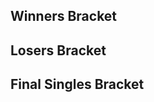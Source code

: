 {{DISPLAYTITLE: Smash Summit: ''Singles Bracket''}}{{SetGame|melee}}{{Smash Summit Tabs|This=6}}
==Winners Bracket==
{{16DEWBracketA2
|tourneylink=Smash Summit/1
|tourneyname=Smash Summit
|column-width=215
<!-- Ro16 -->
|r1m1p1=Armada |r1m1p1flag=se |r1m1p1score=3
|r1m1p2=Alex19 |r1m1p2flag=us |r1m1p2score=0
|r1m1win=1
|r1m1p1char1=peach |r1m1p2char1=fox |r1m1p1stock1=3 |r1m1p2stock1=0 |r1m1win1=1 |r1m1stage1=Dream Land
|r1m1p1char2=fox |r1m1p2char2=fox |r1m1p1stock2=1 |r1m1p2stock2=0 |r1m1win2=1 |r1m1stage2=Pokémon Stadium
|r1m1p1char3=fox |r1m1p2char3=fox |r1m1p1stock3=3 |r1m1p2stock3=0 |r1m1win3=1 |r1m1stage3=Pokémon Stadium
|r1m1p1char4= |r1m1p2char4= |r1m1p1stock4= |r1m1p2stock4= |r1m1win4= |r1m1stage4=
|r1m1p1char5= |r1m1p2char5= |r1m1p1stock5= |r1m1p2stock5= |r1m1win5= |r1m1stage5=
|r1m1date=November 7, 2015
|r1m1finished=
|r1m1details={{BracketMatchDetails
|preview= 
|lrthread=
|interview=
|recap=
|comment=
|vod=https://www.youtube.com/watch?v=s6YUMSbtpCg&list=PLCR3KcbG-XGsKeQqoHvCv67Yp4WQWhz1N
}}

|r1m2p1=PewPewU |r1m2p1flag=us |r1m2p1score=3
|r1m2p2=Lucky |r1m2p2flag=us |r1m2p2score=0
|r1m2win=1
|r1m2p1char1=marth |r1m2p2char1=fox |r1m2p1stock1=1 |r1m2p2stock1=0 |r1m2win1=1 |r1m2stage1=Battlefield
|r1m2p1char2=marth |r1m2p2char2=fox |r1m2p1stock2=2 |r1m2p2stock2=0 |r1m2win2=1 |r1m2stage2=Yoshi's Story
|r1m2p1char3=marth |r1m2p2char3=fox |r1m2p1stock3=1 |r1m2p2stock3=0 |r1m2win3=1 |r1m2stage3=Yoshi's Story
|r1m2p1char4= |r1m2p2char4= |r1m2p1stock4= |r1m2p2stock4= |r1m2win4= |r1m2stage4=
|r1m2p1char5= |r1m2p2char5= |r1m2p1stock5= |r1m2p2stock5= |r1m2win5= |r1m2stage5=
|r1m2date=November 7, 2015
|r1m2finished=
|r1m2details={{BracketMatchDetails
|preview= 
|lrthread=
|interview=
|recap=
|comment=
|vod=https://www.youtube.com/watch?v=iiZDkL9BLnc&index=2&list=PLCR3KcbG-XGsKeQqoHvCv67Yp4WQWhz1N
}}

|r1m3p1=PPMD |r1m3p1flag=us |r1m3p1score=3
|r1m3p2=Swedish Delight |r1m3p2flag=us |r1m3p2score=0
|r1m3win=1
|r1m3p1char1=falco |r1m3p2char1=sheik |r1m3p1stock1=1 |r1m3p2stock1=0 |r1m3win1=1 |r1m3stage1=Battlefield
|r1m3p1char2=marth |r1m3p2char2=sheik |r1m3p1stock2=1 |r1m3p2stock2=0 |r1m3win2=1 |r1m3stage2=Battlefield
|r1m3p1char3=marth |r1m3p2char3=sheik |r1m3p1stock3=3 |r1m3p2stock3=0 |r1m3win3=1 |r1m3stage3=Fountain of Dreams
|r1m3p1char4= |r1m3p2char4= |r1m3p1stock4= |r1m3p2stock4= |r1m3win4= |r1m3stage4=
|r1m3p1char5= |r1m3p2char5= |r1m3p1stock5= |r1m3p2stock5= |r1m3win5= |r1m3stage5=
|r1m3date=November 7, 2015
|r1m3finished=
|r1m3details={{BracketMatchDetails
|preview= 
|lrthread=
|interview=
|recap=
|comment=
|vod=https://www.youtube.com/watch?v=k0hVm9xmssU&index=3&list=PLCR3KcbG-XGsKeQqoHvCv67Yp4WQWhz1N
}}

|r1m4p1=Westballz |r1m4p1flag=us |r1m4p1score=3
|r1m4p2=S2J |r1m4p2flag=us |r1m4p2score=1
|r1m4win=1
|r1m4p1char1=falco |r1m4p2char1=cf |r1m4p1stock1=1 |r1m4p2stock1=0 |r1m4win1=1 |r1m4stage1=Yoshi's Story
|r1m4p1char2=falco |r1m4p2char2=cf |r1m4p1stock2=1 |r1m4p2stock2=0 |r1m4win2=1 |r1m4stage2=Battlefield
|r1m4p1char3=falco |r1m4p2char3=cf |r1m4p1stock3=0 |r1m4p2stock3=1 |r1m4win3=2 |r1m4stage3=Battlefield
|r1m4p1char4=falco |r1m4p2char4=cf |r1m4p1stock4=1 |r1m4p2stock4=0 |r1m4win4=1 |r1m4stage4=Final Destination
|r1m4p1char5= |r1m4p2char5= |r1m4p1stock5= |r1m4p2stock5= |r1m4win5= |r1m4stage5=
|r1m4date=November 7, 2015
|r1m4finished=
|r1m4details={{BracketMatchDetails
|preview= 
|lrthread=
|interview=
|recap=
|comment=
|vod=https://www.youtube.com/watch?v=NmBvfWJAQm4&index=4&list=PLCR3KcbG-XGsKeQqoHvCv67Yp4WQWhz1N
}}

|r1m5p1=Mew2King |r1m5p1flag=us |r1m5p1score=3
|r1m5p2=Kage |r1m5p2flag=ca |r1m5p2score=0
|r1m5win=1
|r1m5p1char1=sheik |r1m5p2char1=ganon |r1m5p1stock1=3 |r1m5p2stock1=0 |r1m5win1=1 |r1m5stage1=Battlefield
|r1m5p1char2=sheik |r1m5p2char2=ganon |r1m5p1stock2=3 |r1m5p2stock2=0 |r1m5win2=1 |r1m5stage2=Yoshi's Story
|r1m5p1char3=sheik |r1m5p2char3=cf |r1m5p1stock3=2 |r1m5p2stock3=0 |r1m5win3=1 |r1m5stage3=Pokémon Stadium
|r1m5p1char4= |r1m5p2char4= |r1m5p1stock4= |r1m5p2stock4= |r1m5win4= |r1m5stage4=
|r1m5p1char5= |r1m5p2char5= |r1m5p1stock5= |r1m5p2stock5= |r1m5win5= |r1m5stage5=
|r1m5date=November 7, 2015
|r1m5finished=
|r1m5details={{BracketMatchDetails
|preview= 
|lrthread=
|interview=
|recap=
|comment=
|vod=https://www.youtube.com/watch?v=vDmaKt_Th6k&index=5&list=PLCR3KcbG-XGsKeQqoHvCv67Yp4WQWhz1N
}}

|r1m6p1=Plup |r1m6p1flag=us |r1m6p1score=3
|r1m6p2=Shroomed |r1m6p2flag=us |r1m6p2score=2
|r1m6win=1
|r1m6p1char1=sheik |r1m6p2char1=sheik |r1m6p1stock1=1 |r1m6p2stock1=0 |r1m6win1=1 |r1m6stage1=Battlefield
|r1m6p1char2=sheik |r1m6p2char2=sheik |r1m6p1stock2=0 |r1m6p2stock2=1 |r1m6win2=2 |r1m6stage2=Battlefield
|r1m6p1char3=sheik |r1m6p2char3=sheik |r1m6p1stock3=2 |r1m6p2stock3=0 |r1m6win3=1 |r1m6stage3=Battlefield
|r1m6p1char4=sheik |r1m6p2char4=sheik |r1m6p1stock4=0 |r1m6p2stock4=2 |r1m6win4=2 |r1m6stage4=Dream Land
|r1m6p1char5=sheik |r1m6p2char5=sheik |r1m6p1stock5=1 |r1m6p2stock5=0 |r1m6win5=1 |r1m6stage5=Fountain of Dreams
|r1m6date=November 7, 2015
|r1m6finished=
|r1m6details={{BracketMatchDetails
|preview= 
|lrthread=
|interview=
|recap=
|comment=
|vod=https://www.youtube.com/watch?v=IftN6IiRRWw&index=6&list=PLCR3KcbG-XGsKeQqoHvCv67Yp4WQWhz1N
}}

|r1m7p1=Mango |r1m7p1flag=us |r1m7p1score=3
|r1m7p2=Zhu |r1m7p2flag=us |r1m7p2score=0
|r1m7win=1
|r1m7p1char1=falco |r1m7p2char1=falco |r1m7p1stock1=2 |r1m7p2stock1=0 |r1m7win1=1 |r1m7stage1=Battlefield
|r1m7p1char2=falco |r1m7p2char2=falco |r1m7p1stock2=1 |r1m7p2stock2=0 |r1m7win2=1 |r1m7stage2=Yoshi's Story
|r1m7p1char3=falco |r1m7p2char3=falco |r1m7p1stock3=2 |r1m7p2stock3=0 |r1m7win3=1 |r1m7stage3=Fountain of Dreams
|r1m7p1char4= |r1m7p2char4= |r1m7p1stock4= |r1m7p2stock4= |r1m7win4= |r1m7stage4=
|r1m7p1char5= |r1m7p2char5= |r1m7p1stock5= |r1m7p2stock5= |r1m7win5= |r1m7stage5=
|r1m7date=November 7, 2015
|r1m7finished=
|r1m7details={{BracketMatchDetails
|preview= 
|lrthread=
|interview=
|recap=
|comment=
|vod=https://www.youtube.com/watch?v=SuNAmsS0o8Q&index=7&list=PLCR3KcbG-XGsKeQqoHvCv67Yp4WQWhz1N
}}

|r1m8p1=Axe |r1m8p1flag=us |r1m8p1score=0
|r1m8p2=SFAT |r1m8p2flag=us |r1m8p2score=3
|r1m8win=2
|r1m8p1char1=pikachu |r1m8p2char1=fox |r1m8p1stock1=0 |r1m8p2stock1=2 |r1m8win1=2 |r1m8stage1=Battlefield
|r1m8p1char2=pikachu |r1m8p2char2=fox |r1m8p1stock2=0 |r1m8p2stock2=1 |r1m8win2=2 |r1m8stage2=Fountain of Dreams
|r1m8p1char3=falco |r1m8p2char3=fox |r1m8p1stock3=0 |r1m8p2stock3=1 |r1m8win3=2 |r1m8stage3=Battlefield
|r1m8p1char4= |r1m8p2char4= |r1m8p1stock4= |r1m8p2stock4= |r1m8win4= |r1m8stage4=
|r1m8p1char5= |r1m8p2char5= |r1m8p1stock5= |r1m8p2stock5= |r1m8win5= |r1m8stage5=
|r1m8date=November 7, 2015
|r1m8finished=
|r1m8details={{BracketMatchDetails
|preview= 
|lrthread=
|interview=
|recap=
|comment=
|vod=https://www.youtube.com/watch?v=hU1lAc0EMfA&index=8&list=PLCR3KcbG-XGsKeQqoHvCv67Yp4WQWhz1N
}}

<!-- QUARTERFINALS -->
|r2m1p1=Armada |r2m1p1flag=se |r2m1p1score=3
|r2m1p2=PewPewU |r2m1p2flag=us |r2m1p2score=0
|r2m1win=1
|r2m1p1char1=peach |r2m1p2char1=marth |r2m1p1stock1=2 |r2m1p2stock1=0 |r2m1win1=1 |r2m1stage1=Battlefield
|r2m1p1char2=peach |r2m1p2char2=marth |r2m1p1stock2=2 |r2m1p2stock2=0 |r2m1win2=1 |r2m1stage2=Pokémon Stadium
|r2m1p1char3=peach |r2m1p2char3=marth |r2m1p1stock3=3 |r2m1p2stock3=0 |r2m1win3=1 |r2m1stage3=Pokémon Stadium
|r2m1p1char4= |r2m1p2char4= |r2m1p1stock4= |r2m1p2stock4= |r2m1win4= |r2m1stage4=
|r2m1p1char5= |r2m1p2char5= |r2m1p1stock5= |r2m1p2stock5= |r2m1win5= |r2m1stage5=
|r2m1date=November 7, 2015
|r2m1finished=
|r2m1details={{BracketMatchDetails
|preview= 
|lrthread=
|interview=
|recap=
|comment=
|vod=https://www.youtube.com/watch?v=761pwQLaxKI&index=13&list=PLCR3KcbG-XGsKeQqoHvCv67Yp4WQWhz1N
}}

|r2m2p1=PPMD |r2m2p1flag=us |r2m2p1score=3
|r2m2p2=Westballz |r2m2p2flag=us |r2m2p2score=2
|r2m2win=1
|r2m2p1char1=falco |r2m2p2char1=falco |r2m2p1stock1=1 |r2m2p2stock1=0 |r2m2win1=1 |r2m2stage1=Battlefield
|r2m2p1char2=falco |r2m2p2char2=falco |r2m2p1stock2=0 |r2m2p2stock2=3 |r2m2win2=2 |r2m2stage2=Final Destination
|r2m2p1char3=marth |r2m2p2char3=falco |r2m2p1stock3=0 |r2m2p2stock3=1 |r2m2win3=2 |r2m2stage3=Final Destination
|r2m2p1char4=marth |r2m2p2char4=falco |r2m2p1stock4=1 |r2m2p2stock4=0 |r2m2win4=1 |r2m2stage4=Final Destination
|r2m2p1char5=marth |r2m2p2char5=falco |r2m2p1stock5=1 |r2m2p2stock5=0 |r2m2win5=1 |r2m2stage5=Dream Land
|r2m2date=November 7, 2015
|r2m2finished=
|r2m2details={{BracketMatchDetails
|preview= 
|lrthread=
|interview=
|recap=
|comment=
|vod=https://www.youtube.com/watch?v=jHhqqWBZ1a0&index=14&list=PLCR3KcbG-XGsKeQqoHvCv67Yp4WQWhz1N
}}

|r2m3p1=Mew2King |r2m3p1flag=us |r2m3p1score=3
|r2m3p2=Plup |r2m3p2flag=us |r2m3p2score=1
|r2m3win=1
|r2m3p1char1=sheik |r2m3p2char1=sheik |r2m3p1stock1=0 |r2m3p2stock1=1 |r2m3win1=2 |r2m3stage1=Dream Land
|r2m3p1char2=sheik |r2m3p2char2=sheik |r2m3p1stock2=2 |r2m3p2stock2=0 |r2m3win2=1 |r2m3stage2=Final Destination
|r2m3p1char3=sheik |r2m3p2char3=sheik |r2m3p1stock3=2 |r2m3p2stock3=0 |r2m3win3=1 |r2m3stage3=Fountain of Dreams
|r2m3p1char4=sheik |r2m3p2char4=sheik |r2m3p1stock4=2 |r2m3p2stock4=0 |r2m3win4=1 |r2m3stage4=Fountain of Dreams
|r2m3p1char5= |r2m3p2char5= |r2m3p1stock5= |r2m3p2stock5= |r2m3win5= |r2m3stage5=
|r2m3date=November 7, 2015
|r2m3finished=
|r2m3details={{BracketMatchDetails
|preview= 
|lrthread=
|interview=
|recap=
|comment=
|vod=https://www.youtube.com/watch?v=l7fIYPVmcCc&index=15&list=PLCR3KcbG-XGsKeQqoHvCv67Yp4WQWhz1N
}}

|r2m4p1=Mango |r2m4p1flag=us |r2m4p1score=3
|r2m4p2=SFAT |r2m4p2flag=us |r2m4p2score=1
|r2m4win=1
|r2m4p1char1=falco |r2m4p2char1=fox |r2m4p1stock1=2 |r2m4p2stock1=0 |r2m4win1=1 |r2m4stage1=Battlefield
|r2m4p1char2=falco |r2m4p2char2=fox |r2m4p1stock2=0 |r2m4p2stock2=1 |r2m4win2=2 |r2m4stage2=Yoshi's Story
|r2m4p1char3=falco |r2m4p2char3=fox |r2m4p1stock3=1 |r2m4p2stock3=0 |r2m4win3=1 |r2m4stage3=Dream Land
|r2m4p1char4=falco |r2m4p2char4=fox |r2m4p1stock4=3 |r2m4p2stock4=0 |r2m4win4=1 |r2m4stage4=Fountain of Dreams
|r2m4p1char5= |r2m4p2char5= |r2m4p1stock5= |r2m4p2stock5= |r2m4win5= |r2m4stage5=
|r2m4date=November 7, 2015
|r2m4finished=
|r2m4details={{BracketMatchDetails
|preview= 
|lrthread=
|interview=
|recap=
|comment=
|vod=https://www.youtube.com/watch?v=PCIPD0K-f9c&index=16&list=PLCR3KcbG-XGsKeQqoHvCv67Yp4WQWhz1N
}}

<!-- SEMIFINALS -->
|r3m1p1=Armada |r3m1p1flag=se |r3m1p1score=3
|r3m1p2=PPMD |r3m1p2flag=us |r3m1p2score=1
|r3m1win=1
|r3m1p1char1=fox |r3m1p2char1=marth |r3m1p1stock1=2 |r3m1p2stock1=0 |r3m1win1=1 |r3m1stage1=Battlefield
|r3m1p1char2=fox |r3m1p2char2=falco |r3m1p1stock2=1 |r3m1p2stock2=0 |r3m1win2=1 |r3m1stage2=Pokémon Stadium
|r3m1p1char3=fox |r3m1p2char3=marth |r3m1p1stock3=0 |r3m1p2stock3=1 |r3m1win3=2 |r3m1stage3=Yoshi's Story
|r3m1p1char4=peach |r3m1p2char4=falco |r3m1p1stock4=2 |r3m1p2stock4=0 |r3m1win4=1 |r3m1stage4=Dream Land
|r3m1p1char5= |r3m1p2char5= |r3m1p1stock5= |r3m1p2stock5= |r3m1win5= |r3m1stage5=
|r3m1date=November 8, 2015
|r3m1finished=
|r3m1details={{BracketMatchDetails
|preview= 
|lrthread=
|interview=
|recap=
|comment=
|vod=https://www.youtube.com/watch?v=4CsVhJZb95s&index=24&list=PLCR3KcbG-XGsKeQqoHvCv67Yp4WQWhz1N
}}

|r3m2p1=Mew2King |r3m2p1flag=us |r3m2p1score=3
|r3m2p2=Mango |r3m2p2flag=us |r3m2p2score=0
|r3m2win=1
|r3m2p1char1=marth |r3m2p2char1=falco |r3m2p1stock1=1 |r3m2p2stock1=0 |r3m2win1=1 |r3m2stage1=Fountain of Dreams
|r3m2p1char2=marth |r3m2p2char2=falco |r3m2p1stock2=3 |r3m2p2stock2=0 |r3m2win2=1 |r3m2stage2=Fountain of Dreams
|r3m2p1char3=marth |r3m2p2char3=falco |r3m2p1stock3=1 |r3m2p2stock3=0 |r3m2win3=1 |r3m2stage3=Fountain of Dreams
|r3m2p1char4= |r3m2p2char4= |r3m2p1stock4= |r3m2p2stock4= |r3m2win4= |r3m2stage4=
|r3m2p1char5= |r3m2p2char5= |r3m2p1stock5= |r3m2p2stock5= |r3m2win5= |r3m2stage5=
|r3m2date=November 8, 2015
|r3m2finished=
|r3m2details={{BracketMatchDetails
|preview= 
|lrthread=
|interview=
|recap=
|comment=
|vod=https://www.youtube.com/watch?v=oyNW6BY-Uow&index=25&list=PLCR3KcbG-XGsKeQqoHvCv67Yp4WQWhz1N
}}
}}

==Losers Bracket==
{{16DELBracketSmwA
|tourneylink=Smash Summit/1
|tourneyname=Smash Summit
|l1placement=13-16
|l2placement=9-12
|l3placement=7-8
|l4placement=5-6
|column-width=215

<!-- Round 1 -->
|l1m1p1=Alex19 |l1m1p1flag=us |l1m1p1score=0
|l1m1p2=Lucky |l1m1p2flag=us |l1m1p2score=3
|l1m1win=2
|l1m1p1char1=fox |l1m1p2char1=fox |l1m1p1stock1=0 |l1m1p2stock1=1 |l1m1win1=2 |l1m1stage1=Battlefield
|l1m1p1char2=fox |l1m1p2char2=fox |l1m1p1stock2=0 |l1m1p2stock2=2 |l1m1win2=2 |l1m1stage2=Dream Land
|l1m1p1char3=fox |l1m1p2char3=fox |l1m1p1stock3=0 |l1m1p2stock3=1 |l1m1win3=2 |l1m1stage3=Pokémon Stadium
|l1m1p1char4= |l1m1p2char4= |l1m1p1stock4= |l1m1p2stock4= |l1m1win4= |l1m1stage4=
|l1m1p1char5= |l1m1p2char5= |l1m1p1stock5= |l1m1p2stock5= |l1m1win5= |l1m1stage5=
|l1m1date=November 7, 2015
|l1m1finished=
|l1m1details={{BracketMatchDetails
|preview= 
|lrthread=
|interview=
|recap=
|comment=
|vod=https://www.youtube.com/watch?v=QKIm1hTD9yg&index=9&list=PLCR3KcbG-XGsKeQqoHvCv67Yp4WQWhz1N
}}

|l1m2p1=Swedish Delight |l1m2p1flag=us |l1m2p1score=2
|l1m2p2=S2J |l1m2p2flag=us |l1m2p2score=3
|l1m2win=2
|l1m2p1char1=sheik |l1m2p2char1=cf |l1m2p1stock1=0 |l1m2p2stock1=1 |l1m2win1=2 |l1m2stage1=Battlefield
|l1m2p1char2=sheik |l1m2p2char2=cf |l1m2p1stock2=0 |l1m2p2stock2=2 |l1m2win2=2 |l1m2stage2=Fountain of Dreams
|l1m2p1char3=sheik |l1m2p2char3=cf |l1m2p1stock3=1 |l1m2p2stock3=0 |l1m2win3=1 |l1m2stage3=Fountain of Dreams
|l1m2p1char4=sheik |l1m2p2char4=cf |l1m2p1stock4=1 |l1m2p2stock4=0 |l1m2win4=1 |l1m2stage4=Dream Land
|l1m2p1char5=sheik |l1m2p2char5=cf |l1m2p1stock5=0 |l1m2p2stock5=1 |l1m2win5=2 |l1m2stage5=Pokémon Stadium
|l1m2date=November 7, 2015
|l1m2finished=
|l1m2details={{BracketMatchDetails
|preview= 
|lrthread=
|interview=
|recap=
|comment=
|vod=https://www.youtube.com/watch?v=IK9kbxxZWSs&index=10&list=PLCR3KcbG-XGsKeQqoHvCv67Yp4WQWhz1N
}}

|l1m3p1=Kage |l1m3p1flag=ca |l1m3p1score=0
|l1m3p2=Shroomed |l1m3p2flag=us |l1m3p2score=3
|l1m3win=2
|l1m3p1char1=ganon |l1m3p2char1=sheik |l1m3p1stock1=0 |l1m3p2stock1=2 |l1m3win1=2 |l1m3stage1=Battlefield
|l1m3p1char2=ganon |l1m3p2char2=sheik |l1m3p1stock2=0 |l1m3p2stock2=3 |l1m3win2=2 |l1m3stage2=Yoshi's Story
|l1m3p1char3=cf |l1m3p2char3=sheik |l1m3p1stock3=0 |l1m3p2stock3=2 |l1m3win3=2 |l1m3stage3=Pokémon Stadium
|l1m3p1char4= |l1m3p2char4= |l1m3p1stock4= |l1m3p2stock4= |l1m3win4= |l1m3stage4=
|l1m3p1char5= |l1m3p2char5= |l1m3p1stock5= |l1m3p2stock5= |l1m3win5= |l1m3stage5=
|l1m3date=November 7, 2015
|l1m3finished=
|l1m3details={{BracketMatchDetails
|preview= 
|lrthread=
|interview=
|recap=
|comment=
|vod=https://www.youtube.com/watch?v=O3-TJMMFI7I&index=11&list=PLCR3KcbG-XGsKeQqoHvCv67Yp4WQWhz1N
}}

|l1m4p1=Zhu |l1m4p1flag=us |l1m4p1score=2
|l1m4p2=Axe |l1m4p2flag=us |l1m4p2score=3
|l1m4win=2
|l1m4p1char1=falco |l1m4p2char1=pikachu |l1m4p1stock1=1 |l1m4p2stock1=0 |l1m4win1=1 |l1m4stage1=Battlefield
|l1m4p1char2=falco |l1m4p2char2=falco |l1m4p1stock2=0 |l1m4p2stock2=1 |l1m4win2=2 |l1m4stage2=Battlefield
|l1m4p1char3=falco |l1m4p2char3=falco |l1m4p1stock3=2 |l1m4p2stock3=0 |l1m4win3=1 |l1m4stage3=Yoshi's Story
|l1m4p1char4=falco |l1m4p2char4=pikachu |l1m4p1stock4=0 |l1m4p2stock4=1 |l1m4win4=2 |l1m4stage4=Final Destination
|l1m4p1char5=falco |l1m4p2char5=pikachu |l1m4p1stock5=0 |l1m4p2stock5=1 |l1m4win5=2 |l1m4stage5=Pokémon Stadium
|l1m4date=November 7, 2015
|l1m4finished=
|l1m4details={{BracketMatchDetails
|preview= 
|lrthread=
|interview=
|recap=
|comment=
|vod=https://www.youtube.com/watch?v=7TuAdRRBbFs&index=12&list=PLCR3KcbG-XGsKeQqoHvCv67Yp4WQWhz1N
}}

<!-- Round 2 -->
|l2m1p1=SFAT |l2m1p1flag=us |l2m1p1score=2
|l2m1p2=Lucky |l2m1p2flag=us |l2m1p2score=3
|l2m1win=2
|l2m1p1char1=fox |l2m1p2char1=fox |l2m1p1stock1=3 |l2m1p2stock1=0 |l2m1win1=1 |l2m1stage1=Battlefield
|l2m1p1char2=fox |l2m1p2char2=fox |l2m1p1stock2=0 |l2m1p2stock2=2 |l2m1win2=2 |l2m1stage2=Pokémon Stadium
|l2m1p1char3=fox |l2m1p2char3=fox |l2m1p1stock3=1 |l2m1p2stock3=0 |l2m1win3=1 |l2m1stage3=Final Destination
|l2m1p1char4=fox |l2m1p2char4=fox |l2m1p1stock4=0 |l2m1p2stock4=1 |l2m1win4=2 |l2m1stage4=Dream Land
|l2m1p1char5=fox |l2m1p2char5=fox |l2m1p1stock5=0 |l2m1p2stock5=1 |l2m1win5=2 |l2m1stage5=Dream Land
|l2m1date=November 7, 2015
|l2m1finished=
|l2m1details={{BracketMatchDetails
|preview= 
|lrthread=
|interview=
|recap=
|comment=
|vod=https://www.youtube.com/watch?v=7FaT2cFcAyw&index=21&list=PLCR3KcbG-XGsKeQqoHvCv67Yp4WQWhz1N
}}

|l2m2p1=Plup |l2m2p1flag=us |l2m2p1score=3
|l2m2p2=S2J |l2m2p2flag=us |l2m2p2score=0
|l2m2win=1
|l2m2p1char1=sheik |l2m2p2char1=cf |l2m2p1stock1=2 |l2m2p2stock1=0 |l2m2win1=1 |l2m2stage1=Battlefield
|l2m2p1char2=sheik |l2m2p2char2=cf |l2m2p1stock2=2 |l2m2p2stock2=0 |l2m2win2=1 |l2m2stage2=Pokémon Stadium
|l2m2p1char3=sheik |l2m2p2char3=cf |l2m2p1stock3=2 |l2m2p2stock3=0 |l2m2win3=1 |l2m2stage3=Dream Land
|l2m2p1char4= |l2m2p2char4= |l2m2p1stock4= |l2m2p2stock4= |l2m2win4= |l2m2stage4=
|l2m2p1char5= |l2m2p2char5= |l2m2p1stock5= |l2m2p2stock5= |l2m2win5= |l2m2stage5=
|l2m2date=November 7, 2015
|l2m2finished=
|l2m2details={{BracketMatchDetails
|preview= 
|lrthread=
|interview=
|recap=
|comment=
|vod=https://www.youtube.com/watch?v=SqM3BOl94P0&index=20&list=PLCR3KcbG-XGsKeQqoHvCv67Yp4WQWhz1N
}}

|l2m3p1=Westballz |l2m3p1flag=us |l2m3p1score=1
|l2m3p2=Shroomed |l2m3p2flag=us |l2m3p2score=2
|l2m3win=2
|l2m3p1char1=falco |l2m3p2char1=sheik |l2m3p1stock1=1 |l2m3p2stock1=0 |l2m3win1=1 |l2m3stage1=Battlefield
|l2m3p1char2=falco |l2m3p2char2=sheik |l2m3p1stock2=0 |l2m3p2stock2=1 |l2m3win2=2 |l2m3stage2=Dream Land
|l2m3p1char3=falco |l2m3p2char3=sheik |l2m3p1stock3=0 |l2m3p2stock3=1 |l2m3win3=2 |l2m3stage3=Pokémon Stadium
|l2m3p1char4=falco |l2m3p2char4=sheik |l2m3p1stock4=0 |l2m3p2stock4=2 |l2m3win4=2 |l2m3stage4=Dream Land
|l2m3p1char5= |l2m3p2char5= |l2m3p1stock5= |l2m3p2stock5= |l2m3win5= |l2m3stage5=
|l2m3date=November 7, 2015
|l2m3finished=
|l2m3details={{BracketMatchDetails
|preview= 
|lrthread=
|interview=
|recap=
|comment=
|vod=https://www.youtube.com/watch?v=CSUwrMvSUwY&index=19&list=PLCR3KcbG-XGsKeQqoHvCv67Yp4WQWhz1N
}}

|l2m4p1=PewPewU |l2m4p1flag=us |l2m4p1score=0
|l2m4p2=Axe |l2m4p2flag=us |l2m4p2score=3
|l2m4win=2
|l2m4p1char1=fox |l2m4p2char1=pikachu |l2m4p1stock1=0 |l2m4p2stock1=1 |l2m4win1=2 |l2m4stage1=Battlefield
|l2m4p1char2=fox |l2m4p2char2=pikachu |l2m4p1stock2=0 |l2m4p2stock2=2 |l2m4win2=2 |l2m4stage2=Pokémon Stadium
|l2m4p1char3=falco |l2m4p2char3=pikachu |l2m4p1stock3=0 |l2m4p2stock3=3 |l2m4win3=2 |l2m4stage3=Yoshi's Story
|l2m4p1char4= |l2m4p2char4= |l2m4p1stock4= |l2m4p2stock4= |l2m4win4= |l2m4stage4=
|l2m4p1char5= |l2m4p2char5= |l2m4p1stock5= |l2m4p2stock5= |l2m4win5= |l2m4stage5=
|l2m4date=November 7, 2015
|l2m4finished=
|l2m4details={{BracketMatchDetails
|preview= 
|lrthread=
|interview=
|recap=
|comment=
|vod=https://www.youtube.com/watch?v=3HaJkrkEdkM&index=17&list=PLCR3KcbG-XGsKeQqoHvCv67Yp4WQWhz1N
}}

<!-- Round 3 -->
|l3m1p1=Lucky |l3m1p1flag=us |l3m1p1score=0
|l3m1p2=Plup |l3m1p2flag=us |l3m1p2score=3
|l3m1win=2
|l3m1p1char1=fox |l3m1p2char1=sheik |l3m1p1stock1=0 |l3m1p2stock1=1 |l3m1win1=2 |l3m1stage1=Battlefield
|l3m1p1char2=fox |l3m1p2char2=sheik |l3m1p1stock2=0 |l3m1p2stock2=2 |l3m1win2=2 |l3m1stage2=Pokémon Stadium
|l3m1p1char3=fox |l3m1p2char3=sheik |l3m1p1stock3=0 |l3m1p2stock3=1 |l3m1win3=2 |l3m1stage3=Pokémon Stadium
|l3m1p1char4= |l3m1p2char4= |l3m1p1stock4= |l3m1p2stock4= |l3m1win4= |l3m1stage4=
|l3m1p1char5= |l3m1p2char5= |l3m1p1stock5= |l3m1p2stock5= |l3m1win5= |l3m1stage5=
|l3m1date=November 8, 2015
|l3m1finished=
|l3m1details={{BracketMatchDetails
|preview= 
|lrthread=
|interview=
|recap=
|comment=
|vod=https://www.youtube.com/watch?v=pPsOxhI2Qjw&index=22&list=PLCR3KcbG-XGsKeQqoHvCv67Yp4WQWhz1N
}}

|l3m2p1=Shroomed |l3m2p1flag=us |l3m2p1score=3
|l3m2p2=Axe |l3m2p2flag=us |l3m2p2score=1
|l3m2win=1
|l3m2p1char1=sheik |l3m2p2char1=pikachu |l3m2p1stock1=1 |l3m2p2stock1=0 |l3m2win1=1 |l3m2stage1=Battlefield
|l3m2p1char2=sheik |l3m2p2char2=pikachu |l3m2p1stock2=1 |l3m2p2stock2=0 |l3m2win2=1 |l3m2stage2=Pokémon Stadium
|l3m2p1char3=sheik |l3m2p2char3=pikachu |l3m2p1stock3=0 |l3m2p2stock3=1 |l3m2win3=2 |l3m2stage3=Fountain of Dreams
|l3m2p1char4=sheik |l3m2p2char4=pikachu |l3m2p1stock4=2 |l3m2p2stock4=0 |l3m2win4=1 |l3m2stage4=Battlefield
|l3m2p1char5= |l3m2p2char5= |l3m2p1stock5= |l3m2p2stock5= |l3m2win5= |l3m2stage5=
|l3m2date=November 8, 2015
|l3m2finished=
|l3m2details={{BracketMatchDetails
|preview= 
|lrthread=
|interview=
|recap=
|comment=
|vod=https://www.youtube.com/watch?v=Wu4Wb16q4AI&index=23&list=PLCR3KcbG-XGsKeQqoHvCv67Yp4WQWhz1N
}}

<!-- Round 4 -->
|l4m1p1=PPMD |l4m1p1flag=us |l4m1p1score=2
|l4m1p2=Plup |l4m1p2flag=us |l4m1p2score=3
|l4m1win=2
|l4m1p1char1=marth |l4m1p2char1=sheik |l4m1p1stock1=1 |l4m1p2stock1=0 |l4m1win1=1 |l4m1stage1=Battlefield
|l4m1p1char2=marth |l4m1p2char2=sheik |l4m1p1stock2=0 |l4m1p2stock2=2 |l4m1win2=2 |l4m1stage2=Battlefield
|l4m1p1char3=marth |l4m1p2char3=sheik |l4m1p1stock3=2 |l4m1p2stock3=0 |l4m1win3=1 |l4m1stage3=Final Destination
|l4m1p1char4=marth |l4m1p2char4=sheik |l4m1p1stock4=0 |l4m1p2stock4=1 |l4m1win4=2 |l4m1stage4=Dream Land
|l4m1p1char5=marth |l4m1p2char5=sheik |l4m1p1stock5=0 |l4m1p2stock5=1 |l4m1win5=2 |l4m1stage5=Pokémon Stadium
|l4m1date=November 8, 2015
|l4m1finished=
|l4m1details={{BracketMatchDetails
|preview= 
|lrthread=
|interview=
|recap=
|comment=
|vod=https://www.youtube.com/watch?v=Kyben0iaB9I&index=26&list=PLCR3KcbG-XGsKeQqoHvCv67Yp4WQWhz1N
}}

|l4m2p1=Mango |l4m2p1flag=us |l4m2p1score=3
|l4m2p2=Shroomed |l4m2p2flag=us |l4m2p2score=1
|l4m2win=1
|l4m2p1char1=falco |l4m2p2char1=sheik |l4m2p1stock1=0 |l4m2p2stock1=1 |l4m2win1=2 |l4m2stage1=Battlefield
|l4m2p1char2=falco |l4m2p2char2=sheik |l4m2p1stock2=1 |l4m2p2stock2=0 |l4m2win2=1 |l4m2stage2=Yoshi's Story
|l4m2p1char3=falco |l4m2p2char3=sheik |l4m2p1stock3=3 |l4m2p2stock3=0 |l4m2win3=1 |l4m2stage3=Dream Land
|l4m2p1char4=falco |l4m2p2char4=sheik |l4m2p1stock4=2 |l4m2p2stock4=0 |l4m2win4=1 |l4m2stage4=Final Destination
|l4m2p1char5= |l4m2p2char5= |l4m2p1stock5= |l4m2p2stock5= |l4m2win5= |l4m2stage5=
|l4m2date=November 8, 2015
|l4m2finished=
|l4m2details={{BracketMatchDetails
|preview= 
|lrthread=
|interview=
|recap=
|comment=
|vod=https://www.youtube.com/watch?v=v9dGSf1yUJQ&index=27&list=PLCR3KcbG-XGsKeQqoHvCv67Yp4WQWhz1N
}}
}}
<onlyinclude>
==Final Singles Bracket==
{{DEFinalSmwBracket
|tourneylink=Smash Summit/1
|tourneyname=Smash Summit
|l1placement=4
|r2placement=3
|r3loserplacement=2
|r3winnerplacement=1
|column-width=180

<!-- FROM WINNERS -->
|r1m1p1=Armada |r1m1p1flag=se |r1m1p1score=3
|r1m1p2=Mew2King |r1m1p2flag=us |r1m1p2score=1
|r1m1win=1
|r1m1p1char1=peach |r1m1p1stock1=1 |r1m1p2char1=marth |r1m1p2stock1=0 |r1m1win1=1 |r1m1stage1=Fountain of Dreams 
|r1m1p1char2=peach |r1m1p1stock2=2 |r1m1p2char2=marth |r1m1p2stock2=0 |r1m1win2=1 |r1m1stage2=Final Destination
|r1m1p1char3=peach |r1m1p1stock3=0 |r1m1p2char3=marth |r1m1p2stock3=1 |r1m1win3=2 |r1m1stage3=Final Destination
|r1m1p1char4=peach |r1m1p1stock4=1 |r1m1p2char4=marth |r1m1p2stock4=0 |r1m1win4=1 |r1m1stage4=Dream Land
|r1m1p1char5= |r1m1p1stock5= |r1m1p2char5= |r1m1p2stock5= |r1m1win5= |r1m1stage5=
|r1m1date=November 8, 2015
|r1m1finished=
|r1m1details={{BracketMatchDetails
|vod=https://www.youtube.com/watch?v=8IdQXFYAdFs&index=28&list=PLCR3KcbG-XGsKeQqoHvCv67Yp4WQWhz1N
|preview= 
|lrthread=
|interview=
|recap=
|comment=
|live=
}}

<!-- FROM LOSERS -->
|l1m1p1=Plup |l1m1p1flag=us |l1m1p1score=1
|l1m1p2=Mango |l1m1p2flag=us |l1m1p2score=3
|l1m1win=2
|l1m1p1char1=sheik |l1m1p1stock1=0 |l1m1p2char1=falco |l1m1p2stock1=1 |l1m1win1=2 |l1m1stage1=Battlefield 
|l1m1p1char2=sheik |l1m1p1stock2=0 |l1m1p2char2=falco |l1m1p2stock2=1 |l1m1win2=2 |l1m1stage2=Battlefield
|l1m1p1char3=sheik |l1m1p1stock3=1 |l1m1p2char3=falco |l1m1p2stock3=0 |l1m1win3=1 |l1m1stage3=Battlefield
|l1m1p1char4=sheik |l1m1p1stock4=0 |l1m1p2char4=falco |l1m1p2stock4=1 |l1m1win4=2 |l1m1stage4=Yoshi's Story
|l1m1p1char5= |l1m1p1stock5= |l1m1p2char5= |l1m1p2stock5= |l1m1win5= |l1m1stage5=
|l1m1date=November 8, 2015
|l1m1finished=
|l1m1details={{BracketMatchDetails
|vod=https://www.youtube.com/watch?v=42mtLRlaSE4&index=29&list=PLCR3KcbG-XGsKeQqoHvCv67Yp4WQWhz1N
|preview= 
|lrthread=
|interview=
|recap=
|comment=
|live=
}}

<!-- LOSERS FINALS -->
|r2m1p1=Mew2King |r2m1p1flag=us |r2m1p1score=1
|r2m1p2=Mango |r2m1p2flag=us |r2m1p2score=3
|r2m1win=2
|r2m1p1char1=marth |r2m1p1stock1=0 |r2m1p2char1=falco |r2m1p2stock1=2 |r2m1win1=2 |r2m1stage1=Fountain of Dreams 
|r2m1p1char2=marth |r2m1p1stock2=2 |r2m1p2char2=falco |r2m1p2stock2=0 |r2m1win2=1 |r2m1stage2=Final Destination
|r2m1p1char3=marth |r2m1p1stock3=0 |r2m1p2char3=falco |r2m1p2stock3=1 |r2m1win3=2 |r2m1stage3=Yoshi's Story
|r2m1p1char4=marth |r2m1p1stock4=0 |r2m1p2char4=falco |r2m1p2stock4=1 |r2m1win4=2 |r2m1stage4=Pokémon Stadium
|r2m1p1char5= |r2m1p1stock5= |r2m1p2char5= |r2m1p2stock5= |r2m1win5= |r2m1stage5=
|r2m1date=November 8, 2015
|r2m1finished=
|r2m1details={{BracketMatchDetails
|vod=https://www.youtube.com/watch?v=31VOH4Cc50I&index=30&list=PLCR3KcbG-XGsKeQqoHvCv67Yp4WQWhz1N
|preview= 
|lrthread=
|interview=
|recap=
|comment=
|live=
}}

<!-- GRAND FINALS -->
|r3m1p1=Armada |r3m1p1flag=se |r3m1p1score=3
|r3m1p2=Mango |r3m1p2flag=us |r3m1p2score=2
|r3m1win=1
|r3m1p1char1=peach |r3m1p1stock1=0 |r3m1p2char1=falco |r3m1p2stock1=1 |r3m1win1=2 |r3m1stage1=Battlefield 
|r3m1p1char2=peach |r3m1p1stock2=2 |r3m1p2char2=falco |r3m1p2stock2=0 |r3m1win2=1 |r3m1stage2=Final Destination
|r3m1p1char3=peach |r3m1p1stock3=4 |r3m1p2char3=falco |r3m1p2stock3=0 |r3m1win3=1 |r3m1stage3=Yoshi's Story
|r3m1p1char4=peach |r3m1p1stock4=0 |r3m1p2char4=falco |r3m1p2stock4=1 |r3m1win4=2 |r3m1stage4=Yoshi's Story
|r3m1p1char5=peach |r3m1p1stock5=1 |r3m1p2char5=falco |r3m1p2stock5=0 |r3m1win5=1 |r3m1stage5=Dream Land
|export_score=true
|r3m1date=November 8, 2015
|r3m1finished=
|r3m1details={{BracketMatchDetails
|vod=https://www.youtube.com/watch?v=IJWqNAto920&index=31&list=PLCR3KcbG-XGsKeQqoHvCv67Yp4WQWhz1N
|preview= 
|lrthread=
|interview=
|recap=
|comment=
|live=
}}
}}

</onlyinclude>

